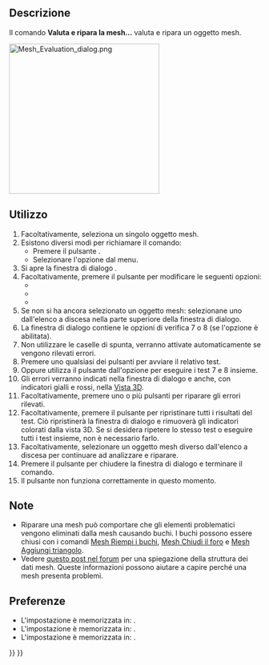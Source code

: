 <languages/>

{{Docnav/it
|[[Mesh_RemeshGmsh/it|Affinamento]]
|[[Mesh_EvaluateFacet/it|Dettagli faccia]]
|[[Mesh_Workbench|Mesh]]
|IconL=Mesh_RemeshGmsh.svg
|IconR=Mesh_EvaluateFacet.svg
|IconC=Workbench_Mesh.svg
}}

{{GuiCommand/it
|Name=Mesh_Evaluation
|Name/it=Valuta e ripara la mesh
|MenuLocation=Mesh → Analizza → Valuta e ripara la mesh...
|Workbenches=[[Mesh_Workbench/it|Mesh]]
}}

<span id="Description"></span>
==Descrizione==

Il comando '''Valuta e ripara la mesh...''' valuta e ripara un oggetto mesh.

[[Image:Mesh_Evaluation_dialog.png|300px]]
{{Caption|La finestra di dialogo Valuta e ripara la mesh con l'opzione Folds on surface abilitata}}

<span id="Usage"></span>
==Utilizzo==

# Facoltativamente, seleziona un singolo oggetto mesh.
# Esistono diversi modi per richiamare il comando:
#* Premere il pulsante {{Button|[[Image:Mesh_Evaluation.svg|16px]] [[Mesh_Evaluation|Valuta e ripara la mesh...]]}}.
#* Selezionare l'opzione {{MenuCommand|Meshes → Analizza → [[Image:Mesh_Evaluation.svg|16px]] Valuta e ripara la mesh...}} dal menu.
# Si apre la finestra di dialogo {{MenuCommand|Valuta e ripara mesh}}.
# Facoltativamente, premere il pulsante {{Button|Impostazioni...}} per modificare le seguenti opzioni:
#* {{MenuCommand|Verifica la presenza di punti non-manifold}}
#* {{MenuCommand|Verifica la presenza di pieghe sulla superficie}}
#* {{MenuCommand|Considera come degenerate solo le facce con area zero}}
# Se non si ha ancora selezionato un oggetto mesh: selezionane uno dall'elenco a discesa nella parte superiore della finestra di dialogo.
# La finestra di dialogo contiene le opzioni di verifica 7 o 8 (se l'opzione {{MenuCommand|Pieghe sulla superficie}} è abilitata).
# Non utilizzare le caselle di spunta, verranno attivate automaticamente se vengono rilevati errori.
# Premere uno qualsiasi dei pulsanti {{Button|Analizza}} per avviare il relativo test.
# Oppure utilizza il pulsante {{Button|Analizza}} dall'opzione {{MenuCommand|Tutti i test insieme}} per eseguire i test 7 e 8 insieme.
# Gli errori verranno indicati nella finestra di dialogo e anche, con indicatori gialli e rossi, nella [[Vista_3D/it|Vista 3D]].
# Facoltativamente, premere uno o più pulsanti {{Button|Ripara}} per riparare gli errori rilevati.
# Facoltativamente, premere il pulsante {{Button|Ripristina}} per ripristinare tutti i risultati del test. Ciò ripristinerà la finestra di dialogo e rimuoverà gli indicatori colorati dalla vista 3D. Se si desidera ripetere lo stesso test o eseguire tutti i test insieme, non è necessario farlo.
# Facoltativamente, selezionare un oggetto mesh diverso dall'elenco a discesa per continuare ad analizzare e riparare.
# Premere il pulsante {{Button|Chiudi}} per chiudere la finestra di dialogo e terminare il comando.
# Il pulsante {{Button|Aggiorna}} non funziona correttamente in questo momento.

<span id="Notes"></span>
==Note==

* Riparare una mesh può comportare che gli elementi problematici vengono eliminati dalla mesh causando buchi. I buchi possono essere chiusi con i comandi [[Mesh_FillupHoles|Mesh Riempi i buchi]], [[Mesh_FillInteractiveHole|Mesh Chiudi il foro]] e [[Mesh_AddFacet|Mesh Aggiungi triangolo]].
* Vedere [https://forum.freecadweb.org/viewtopic.php?f=3&p=533252#p533252 questo post nel forum] per una spiegazione della struttura dei dati mesh. Queste informazioni possono aiutare a capire perché una mesh presenta problemi.

<span id="Preferences"></span>
==Preferenze==

* L'impostazione {{MenuCommand|Check for non-manifold points}} è memorizzata in: {{MenuCommand|Tools → Edit parameters... → BaseApp → Preferences → Mod → Mesh → Evaluation → CheckNonManifoldPoints}}.
* L'impostazione {{MenuCommand|Enable check for folds on surface}} è memorizzata in: {{MenuCommand|Tools → Edit parameters... → BaseApp → Preferences → Mod → Mesh → Evaluation → EnableFoldsCheck}}.
* L'impostazione {{MenuCommand|Only consider zero area faces as degenerated}} è memorizzata in: {{MenuCommand|Tools → Edit parameters... → BaseApp → Preferences → Mod → Mesh → Evaluation → StrictlyDegenerated}}.


{{Docnav/it
|[[Mesh_RemeshGmsh/it|Affinamento]]
|[[Mesh_EvaluateFacet/it|Dettagli faccia]]
|[[Mesh_Workbench|Mesh]]
|IconL=Mesh_RemeshGmsh.svg
|IconR=Mesh_EvaluateFacet.svg
|IconC=Workbench_Mesh.svg
}}

{{Mesh Tools navi{{#translation:}}}}
{{Userdocnavi{{#translation:}}}}
{{clear}}